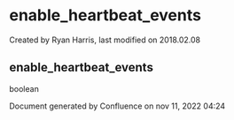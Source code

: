 
# enable_heartbeat_events 

 Created by  Ryan Harris, last modified on 2018.02.08

## enable_heartbeat_events

boolean

Document generated by Confluence on nov 11, 2022 04:24
